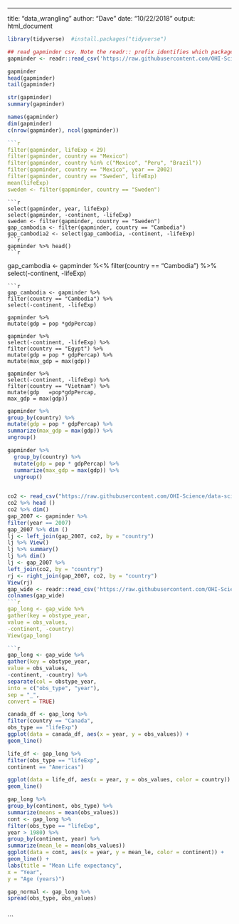 ---
title: "data_wrangling"
author: "Dave"
date: "10/22/2018"
output: html_document


```r
library(tidyverse)  #install.packages("tidyverse")
```

```r
## read gapminder csv. Note the readr:: prefix identifies which package it's in
gapminder <- readr::read_csv('https://raw.githubusercontent.com/OHI-Science/data-science-training/master/data/gapminder.csv')
```
```r
gapminder
head(gapminder)
tail(gapminder)

str(gapminder)
summary(gapminder)

names(gapminder)
dim(gapminder)
c(nrow(gapminder), ncol(gapminder))

```r
filter(gapminder, lifeExp < 29)
filter(gapminder, country == "Mexico")
filter(gapminder, country %in% c("Mexico", "Peru", "Brazil"))
filter(gapminder, country == "Mexico", year == 2002)
filter(gapminder, country == "Sweden", lifeExp)
mean(lifeExp)
sweden <- filter(gapminder, country == "Sweden")

```

```
```r
select(gapminder, year, lifeExp)
select(gapminder, -continent, -lifeExp)
sweden <- filter(gapminder, country == "Sweden")
gap_cambodia <- filter(gapminder, country == "Cambodia")
gap_cambodia2 <- select(gap_cambodia, -continent, -lifeExp)
```r
gapminder %>% head()
```r

```

gap_cambodia <- gapminder %<%
filter(country == "Cambodia") %>%
select(-continent, -lifeExp)

```
```r
gap_cambodia <- gapminder %>% 
filter(country == "Cambodia") %>% 
select(-continent, -lifeExp)

gapminder %>% 
mutate(gdp = pop *gdpPercap)

gapminder %>% 
select(-continent, -lifeExp) %>% 
filter(country == "Egypt") %>% 
mutate(gdp = pop * gdpPercap) %>% 
mutate(max_gdp = max(gdp))

gapminder %>% 
select(-continent, -lifeExp) %>% 
filter(country == "Vietnam") %>% 
mutate(gdp   =pop*gdpPercap,
max_gdp = max(gdp)) 
```
```r
gapminder %>% 
group_by(country) %>%
mutate(gdp = pop * gdpPercap) %>%
summarize(max_gdp = max(gdp)) %>%
ungroup()


```
```r
gapminder %>%
  group_by(country) %>%
  mutate(gdp = pop * gdpPercap) %>%
  summarize(max_gdp = max(gdp)) %>%
  ungroup()
  
```
```r
co2 <- read_csv("https://raw.githubusercontent.com/OHI-Science/data-science-training/master/data/co2.csv")
co2 %>% head ()
co2 %>% dim()
gap_2007 <- gapminder %>%
filter(year == 2007)
gap_2007 %>% dim ()
lj <- left_join(gap_2007, co2, by = "country")
lj %>% View()
lj %>% summary()
lj %>% dim()
lj <- gap_2007 %>% 
left_join(co2, by = "country")
rj <- right_join(gap_2007, co2, by = "country")
View(rj)
gap_wide <- readr::read_csv('https://raw.githubusercontent.com/OHI-Science/data-science-training/master/data/gapminder_wide.csv')
colnames(gap_wide)
```r
gap_long <- gap_wide %>% 
gather(key = obstype_year,
value = obs_values,
-continent, -country)
View(gap_long)

```r
gap_long <- gap_wide %>% 
gather(key = obstype_year,
value = obs_values,
-continent, -country) %>% 
separate(col = obstype_year,
into = c("obs_type", "year"),
sep = "_",
convert = TRUE)

```
```r
canada_df <- gap_long %>% 
filter(country == "Canada",
obs_type == "lifeExp")
ggplot(data = canada_df, aes(x = year, y = obs_values)) +
geom_line()

```
```r
life_df <- gap_long %>% 
filter(obs_type == "lifeExp",
continent == "Americas")

ggplot(data = life_df, aes(x = year, y = obs_values, color = country)) +
geom_line()
```
```r
gap_long %>% 
group_by(continent, obs_type) %>% 
summarize(means = mean(obs_values))
cont <- gap_long %>% 
filter(obs_type == "lifeExp",
year > 1980) %>%
group_by(continent, year) %>% 
summarize(mean_le = mean(obs_values))
ggplot(data = cont, aes(x = year, y = mean_le, color = continent)) +
geom_line() +
labs(title = "Mean Life expectancy",
x = "Year",
y = "Age (years)")

gap_normal <- gap_long %>% 
spread(obs_type, obs_values)

```
```r

```







```



